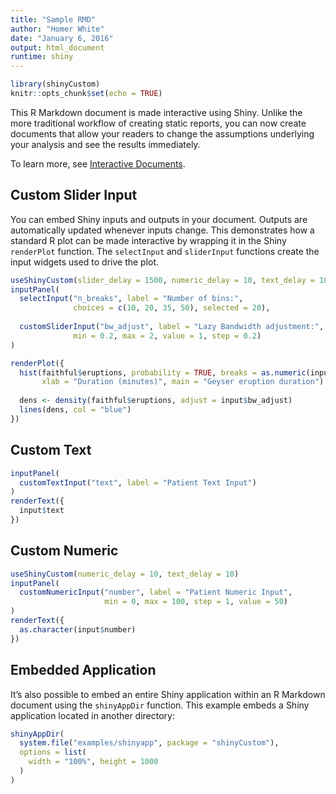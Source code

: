 ```yaml
---
title: "Sample RMD"
author: "Homer White"
date: "January 6, 2016"
output: html_document
runtime: shiny
---
```



```r
library(shinyCustom)
knitr::opts_chunk$set(echo = TRUE)
```

This R Markdown document is made interactive using Shiny. Unlike the more traditional workflow of creating static reports, you can now create documents that allow your readers to change the assumptions underlying your analysis and see the results immediately. 

To learn more, see [Interactive Documents](http://rmarkdown.rstudio.com/authoring_shiny.html).

## Custom Slider Input

You can embed Shiny inputs and outputs in your document. Outputs are automatically updated whenever inputs change.  This demonstrates how a standard R plot can be made interactive by wrapping it in the Shiny `renderPlot` function. The `selectInput` and `sliderInput` functions create the input widgets used to drive the plot.

```r
useShinyCustom(slider_delay = 1500, numeric_delay = 10, text_delay = 10,rmd = TRUE)
inputPanel(
  selectInput("n_breaks", label = "Number of bins:",
              choices = c(10, 20, 35, 50), selected = 20),
  
  customSliderInput("bw_adjust", label = "Lazy Bandwidth adjustment:",
              min = 0.2, max = 2, value = 1, step = 0.2)
)

renderPlot({
  hist(faithful$eruptions, probability = TRUE, breaks = as.numeric(input$n_breaks),
       xlab = "Duration (minutes)", main = "Geyser eruption duration")
  
  dens <- density(faithful$eruptions, adjust = input$bw_adjust)
  lines(dens, col = "blue")
})
```

## Custom Text

```r
inputPanel(
  customTextInput("text", label = "Patient Text Input")
)
renderText({
  input$text
})
```

## Custom Numeric

```r
useShinyCustom(numeric_delay = 10, text_delay = 10)
inputPanel(
  customNumericInput("number", label = "Patient Numeric Input",
                     min = 0, max = 100, step = 1, value = 50)
)
renderText({
  as.character(input$number)
})
```


## Embedded Application

It's also possible to embed an entire Shiny application within an R Markdown document using the `shinyAppDir` function. This example embeds a Shiny application located in another directory:

```r
shinyAppDir(
  system.file("examples/shinyapp", package = "shinyCustom"),
  options = list(
    width = "100%", height = 1000
  )
)
```



